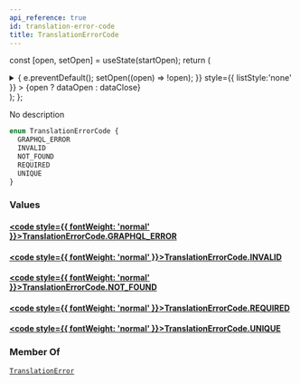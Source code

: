 ```yaml
---
api_reference: true
id: translation-error-code
title: TranslationErrorCode
---
```






const [open, setOpen] = useState(startOpen);
return (
<details {...(open ? { open: true } : {})} className="details" style={{ border:'none', boxShadow:'none', background:'var(--ifm-background-color)' }}>
<summary
onClick={(e) => {
e.preventDefault();
setOpen((open) => !open);
}}
style={{ listStyle:'none' }} >
{open ? dataOpen : dataClose}
</summary>
{open && children}
</details>
);
};

No description

```graphql
enum TranslationErrorCode {
  GRAPHQL_ERROR
  INVALID
  NOT_FOUND
  REQUIRED
  UNIQUE
}
```

### Values

#### [<code style={{ fontWeight: 'normal' }}>TranslationErrorCode.<b>GRAPHQL_ERROR</b></code>](#)

#### [<code style={{ fontWeight: 'normal' }}>TranslationErrorCode.<b>INVALID</b></code>](#)

#### [<code style={{ fontWeight: 'normal' }}>TranslationErrorCode.<b>NOT_FOUND</b></code>](#)

#### [<code style={{ fontWeight: 'normal' }}>TranslationErrorCode.<b>REQUIRED</b></code>](#)

#### [<code style={{ fontWeight: 'normal' }}>TranslationErrorCode.<b>UNIQUE</b></code>](#)

### Member Of

[`TranslationError`](../../../api-reference/miscellaneous/objects/translation-error.mdx) <Badge class="badge badge--secondary" text="object"/>
